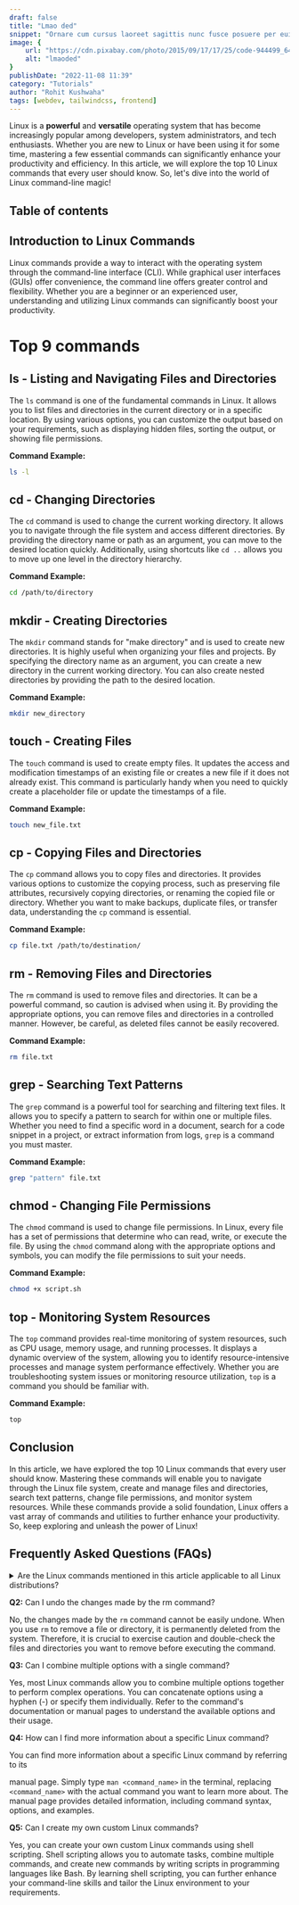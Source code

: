 ```yaml
---
draft: false
title: "Lmao ded"
snippet: "Ornare cum cursus laoreet sagittis nunc fusce posuere per euismod dis vehicula a, semper fames lacus maecenas dictumst pulvinar neque enim non potenti. Torquent hac sociosqu eleifend potenti."
image: {
    url: "https://cdn.pixabay.com/photo/2015/09/17/17/25/code-944499_640.jpg",
    alt: "lmaoded"
}
publishDate: "2022-11-08 11:39"
category: "Tutorials"
author: "Rohit Kushwaha"
tags: [webdev, tailwindcss, frontend]
---
```

Linux is a **powerful** and **versatile** operating system that has become increasingly popular among developers, system administrators, and tech enthusiasts. Whether you are new to Linux or have been using it for some time, mastering a few essential commands can significantly enhance your productivity and efficiency. In this article, we will explore the top 10 Linux commands that every user should know. So, let's dive into the world of Linux command-line magic!


## Table of contents

## Introduction to Linux Commands

Linux commands provide a way to interact with the operating system through the command-line interface (CLI). While graphical user interfaces (GUIs) offer convenience, the command line offers greater control and flexibility. Whether you are a beginner or an experienced user, understanding and utilizing Linux commands can significantly boost your productivity.

# Top 9 commands

## ls - Listing and Navigating Files and Directories

The `ls` command is one of the fundamental commands in Linux. It allows you to list files and directories in the current directory or in a specific location. By using various options, you can customize the output based on your requirements, such as displaying hidden files, sorting the output, or showing file permissions.

**Command Example:**
```sh
ls -l
```

## cd - Changing Directories

The `cd` command is used to change the current working directory. It allows you to navigate through the file system and access different directories. By providing the directory name or path as an argument, you can move to the desired location quickly. Additionally, using shortcuts like `cd ..` allows you to move up one level in the directory hierarchy.

**Command Example:**
```sh
cd /path/to/directory
```

## mkdir - Creating Directories

The `mkdir` command stands for "make directory" and is used to create new directories. It is highly useful when organizing your files and projects. By specifying the directory name as an argument, you can create a new directory in the current working directory. You can also create nested directories by providing the path to the desired location.

**Command Example:**
```sh
mkdir new_directory
```

## touch - Creating Files

The `touch` command is used to create empty files. It updates the access and modification timestamps of an existing file or creates a new file if it does not already exist. This command is particularly handy when you need to quickly create a placeholder file or update the timestamps of a file.

**Command Example:**
```sh
touch new_file.txt
```

## cp - Copying Files and Directories

The `cp` command allows you to copy files and directories. It provides various options to customize the copying process, such as preserving file attributes, recursively copying directories, or renaming the copied file or directory. Whether you want to make backups, duplicate files, or transfer data, understanding the `cp` command is essential.

**Command Example:**
```sh
cp file.txt /path/to/destination/
```

## rm - Removing Files and Directories

The `rm` command is used to remove files and directories. It can be a powerful command, so caution is advised when using it. By providing the appropriate options, you can remove files and directories in a controlled manner. However, be careful, as deleted files cannot be easily recovered.

**Command Example:**
```sh
rm file.txt
```

## grep - Searching Text Patterns

The `grep` command is a powerful tool for searching and filtering text files. It allows you to specify a pattern to search for within one or multiple files. Whether you need to find a specific word in a document, search for a code snippet in a project, or extract information from logs, `grep` is a command you must master.

**Command Example:**
```sh
grep "pattern" file.txt
```

## chmod - Changing File Permissions

The `chmod` command is used to change file permissions. In Linux, every file has a set of permissions that determine who can read, write, or execute the file. By using the `chmod` command along with the appropriate options and symbols, you can modify the file permissions to suit your needs.

**Command Example:**
```sh
chmod +x script.sh
```

## top - Monitoring System Resources

The `top` command provides real-time monitoring of system resources, such as CPU usage, memory usage, and running processes. It displays a dynamic overview of the system, allowing you to identify resource-intensive processes and manage system performance effectively. Whether you are troubleshooting system issues or monitoring resource utilization, `top` is a command you should be familiar with.

**Command Example:**
```sh
top
```

## Conclusion

In this article, we have explored the top 10 Linux commands that every user should know. Mastering these commands will enable you to navigate through the Linux file system, create and manage files and directories, search text patterns, change file permissions, and monitor system resources. While these commands provide a solid foundation, Linux offers a vast array of commands and utilities to further enhance your productivity. So, keep exploring and unleash the power of Linux!

## Frequently Asked Questions (FAQs)

<details><summary>
Are the Linux commands mentioned in this article applicable to all Linux distributions?
</summary>

Yes, the commands mentioned in this article are generally applicable to all Linux distributions. However, there might be some variations or additional options specific to certain distributions. It is always recommended to refer to the documentation or manual pages for your specific Linux distribution.
</details>

**Q2:** Can I undo the changes made by the rm command?

No, the changes made by the `rm` command cannot be easily undone. When you use `rm` to remove a file or directory, it is permanently deleted from the system. Therefore, it is crucial to exercise caution and double-check the files and directories you want to remove before executing the command.

**Q3:** Can I combine multiple options with a single command?

Yes, most Linux commands allow you to combine multiple options together to perform complex operations. You can concatenate options using a hyphen (-) or specify them individually. Refer to the command's documentation or manual pages to understand the available options and their usage.

**Q4:** How can I find more information about a specific Linux command?

You can find more information about a specific Linux command by referring to its

 manual page. Simply type `man <command_name>` in the terminal, replacing `<command_name>` with the actual command you want to learn more about. The manual page provides detailed information, including command syntax, options, and examples.

**Q5:** Can I create my own custom Linux commands?

Yes, you can create your own custom Linux commands using shell scripting. Shell scripting allows you to automate tasks, combine multiple commands, and create new commands by writing scripts in programming languages like Bash. By learning shell scripting, you can further enhance your command-line skills and tailor the Linux environment to your requirements.